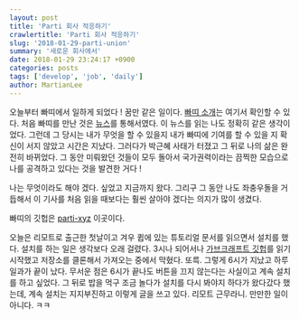 ```yaml
---
layout: post
title: 'Parti 회사 적응하기'
crawlertitle: 'Parti 회사 적응하기'
slug: '2018-01-29-parti-union'
summary: '새로운 회사에서'
date: 2018-01-29 23:24:17 +0900
categories: posts
tags: ['develop', 'job', 'daily']
author: MartianLee
---
```


오늘부터 빠띠에서 일하게 되었다 ! 꿈만 같은 일이다. [빠띠 소개][parti33]는 여기서 확인할 수 있다. 처음 빠띠를 만난 것은 [뉴스][parti44]를 통해서였다. 이 뉴스를 읽는 나도 정확히 같은 생각이었다. 그런데 그 당시는 내가 무엇을 할 수 있을지 내가 빠띠에 기여를 할 수 있을 지 확신이 서지 않았고 시간은 지났다. 그러다가 박근혜 사태가 터졌고 그 뒤로 나의 삶은 완전히 바뀌었다. 그 동안 미뤄왔던 것들이 모두 돌아서 국가권력이라는 끔찍한 모습으로 나를 공격하고 있다는 것을 발견한 거다 !

나는 무엇이라도 해야 겠다. 싶었고 지금까지 왔다. 그리구 그 동안 나도 좌충우돌을 거듭해서 이 기사를 처음 읽을 때보다는 훨씬 살아야 겠다는 의지가 많이 생겼다.

빠띠의 깃헙은 [parti-xyz][parti22] 이곳이다.

오늘은 리모트로 출근한 첫날이고 겨우 큅에 있는 튜토리얼 문서를 읽으면서 설치를 했다. 설치를 하는 일은 생각보다 오래 걸렸다. 3시나 되어서나 [가브크래프트 깃헙][parti11]를 읽기 시작했고 저장소를 클론해서 가져오는 중에서 막혔다. 또륵. 그렇게 6시가 지났고 하루 일과가 끝이 났다. 무서운 점은 6시가 끝나도 버튼을 끄지 않는다는 사실이고 계속 설치를 하고 싶었다. 그 뒤로 밥을 먹구 조금 놀다가 설치를 다시 봐야지 하다가 왔다갔다 했는데, 계속 설치는 지지부진하고 이렇게 글을 쓰고 있다. 리모트 근무라니. 만만한 일이 아니다. ㅋㅋ

[parti11]: https://github.com/parti-coop/govcraft
[parti22]: https://github.com/parti-coop
[parti33]: https://docs.parti.xyz/
[parti44]: http://h21.hani.co.kr/arti/society/society_general/41891.html
